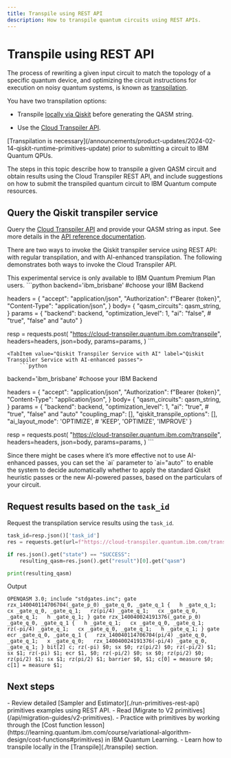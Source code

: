 ```yaml
---
title: Transpile using REST API
description: How to transpile quantum circuits using REST APIs.
---
```


# Transpile using REST API

The process of rewriting a given input circuit to match the topology of a specific quantum device, and optimizing the circuit instructions for execution on noisy quantum systems, is known as [transpilation](./transpile).

You have two transpilation options: 

* Transpile [locally via Qiskit](./defaults-and-configuration-options) before generating the QASM string.

* Use the [Cloud Transpiler API](https://cloud-transpiler.quantum.ibm.com/docs).

<Admonition type="note">
    [Transpilation is necessary](/announcements/product-updates/2024-02-14-qiskit-runtime-primitives-update) prior to submitting a circuit to IBM Quantum QPUs.
</Admonition>

The steps in this topic describe how to transpile a given QASM circuit and obtain results using the Cloud Transpiler REST API, and include suggestions on how to submit the transpiled quantum circuit to IBM Quantum compute resources. 

## Query the Qiskit transpiler service

Query the [Cloud Transpiler API](https://cloud-transpiler.quantum-computing.ibm.com/docs) and provide your QASM string as input. See more details in the [API reference documentation](/api/qiskit-transpiler-service-rest).

There are two ways to invoke the Qiskit transpiler service using REST API: with regular transpilation, and with AI-enhanced transpilation. The following demonstrates both ways to invoke the Cloud Transpiler API.

<Admonition type="note">
    This experimental service is only available to IBM Quantum Premium Plan users.
</Admonition>

<Tabs>
    <TabItem value="Qiskit Transpiler Service" label="Qiskit Transpiler Service">
        ```python
backend='ibm_brisbane' #choose your IBM Backend

headers = {
    "accept": "application/json",
    "Authorization": f"Bearer {token}",
    "Content-Type": "application/json",
        }
body= {
    "qasm_circuits": qasm_string,
}
params = {
        "backend": backend,
        "optimization_level": 1,
        "ai": "false", # "true", "false" and "auto"
        }

resp = requests.post(
            "https://cloud-transpiler.quantum.ibm.com/transpile",
            headers=headers,
            json=body,
            params=params,
        )
        ```
    </TabItem>

    <TabItem value="Qiskit Transpiler Service with AI" label="Qiskit Transpiler Service with AI-enhanced passes">
        ```python
backend='ibm_brisbane' #choose your IBM Backend

headers = {
    "accept": "application/json",
    "Authorization": f"Bearer {token}",
    "Content-Type": "application/json",
        }
body= {
    "qasm_circuits": qasm_string,
}
params = {
        "backend": backend,
        "optimization_level": 1,
        "ai": "true", # "true", "false" and "auto"
        "coupling_map": [],
        "qiskit_transpile_options": [],
        "ai_layout_mode": 'OPTIMIZE', # 'KEEP', 'OPTIMIZE', 'IMPROVE'
        }

resp = requests.post(
            "https://cloud-transpiler.quantum.ibm.com/transpile",
            headers=headers,
            json=body,
            params=params,
        )
        ```
    </TabItem>
</Tabs>


<Admonition type="note">
    Since there might be cases where it’s more effective not to use AI-enhanced passes, you can set the `ai` parameter to `ai="auto"` to enable the system to decide automatically whether to apply the standard Qiskit heuristic passes or the new AI-powered passes, based on the particulars of your circuit. 
</Admonition>

## Request results based on the `task_id`

Request the transpilation service results using the `task_id`.

```python
task_id=resp.json()['task_id']
res = requests.get(url=f"https://cloud-transpiler.quantum.ibm.com/transpile/{task_id}", headers=headers)

if res.json().get("state") == "SUCCESS":
    resulting_qasm=res.json().get("result")[0].get("qasm")

print(resulting_qasm)
```
Output
```text
OPENQASM 3.0; include "stdgates.inc"; gate rzx_140040114706704(_gate_p_0) _gate_q_0, _gate_q_1 {   h _gate_q_1;   cx _gate_q_0, _gate_q_1;   rz(pi/4) _gate_q_1;   cx _gate_q_0, _gate_q_1;   h _gate_q_1; } gate rzx_140040024191376(_gate_p_0) _gate_q_0, _gate_q_1 {   h _gate_q_1;   cx _gate_q_0, _gate_q_1;   rz(-pi/4) _gate_q_1;   cx _gate_q_0, _gate_q_1;   h _gate_q_1; } gate ecr _gate_q_0, _gate_q_1 {   rzx_140040114706704(pi/4) _gate_q_0, _gate_q_1;   x _gate_q_0;   rzx_140040024191376(-pi/4) _gate_q_0, _gate_q_1; } bit[2] c; rz(-pi) $0; sx $0; rz(pi/2) $0; rz(-pi/2) $1; sx $1; rz(-pi) $1; ecr $1, $0; rz(-pi/2) $0; sx $0; rz(pi/2) $0; rz(pi/2) $1; sx $1; rz(pi/2) $1; barrier $0, $1; c[0] = measure $0; c[1] = measure $1;
```

## Next steps

<Admonition type="tip" title="Recommendations">
    - Review detailed [Sampler and Estimator](./run-primitives-rest-api) primitives examples using REST API.
    - Read [Migrate to V2 primitives](/api/migration-guides/v2-primitives).
    - Practice with primitives by working through the [Cost function lesson](https://learning.quantum.ibm.com/course/variational-algorithm-design/cost-functions#primitives) in IBM Quantum Learning.
    - Learn how to transpile locally in the [Transpile](./transpile) section.
</Admonition>
